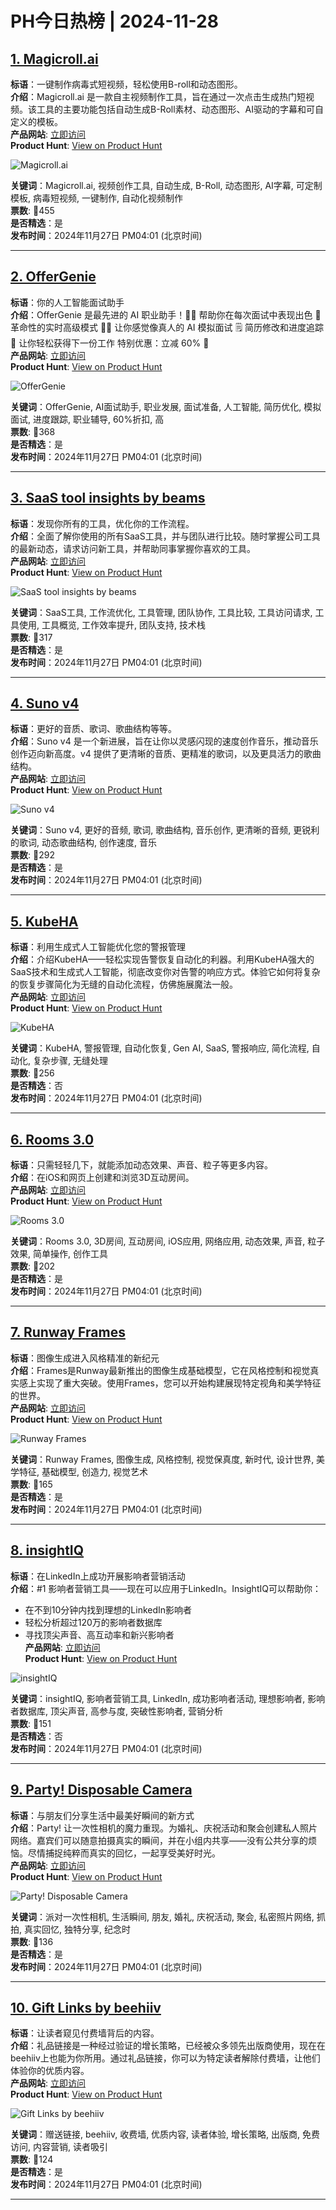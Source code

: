 # PH今日热榜 | 2024-11-28  

## [1. Magicroll.ai](https://www.producthunt.com/posts/magicroll-ai?utm_campaign=producthunt-api&utm_medium=api-v2&utm_source=Application%3A+ph-daily+%28ID%3A+150577%29)  
**标语**：一键制作病毒式短视频，轻松使用B-roll和动态图形。  
**介绍**：Magicroll.ai 是一款自主视频制作工具，旨在通过一次点击生成热门短视频。该工具的主要功能包括自动生成B-Roll素材、动态图形、AI驱动的字幕和可自定义的模板。  
**产品网站**: [立即访问](https://www.producthunt.com/r/XSWXSIEFMFFSAN?utm_campaign=producthunt-api&utm_medium=api-v2&utm_source=Application%3A+ph-daily+%28ID%3A+150577%29)  
**Product Hunt**: [View on Product Hunt](https://www.producthunt.com/posts/magicroll-ai?utm_campaign=producthunt-api&utm_medium=api-v2&utm_source=Application%3A+ph-daily+%28ID%3A+150577%29)  

![Magicroll.ai](https://ph-files.imgix.net/c8cc0b0f-9a17-4573-9a86-4769f6d0be04.gif?auto=format&fit=crop&frame=1&h=512&w=1024)  

**关键词**：Magicroll.ai, 视频创作工具, 自动生成, B-Roll, 动态图形, AI字幕, 可定制模板, 病毒短视频, 一键制作, 自动化视频制作  
**票数**: 🔺455  
**是否精选**：是  
**发布时间**：2024年11月27日 PM04:01 (北京时间)  

---  

## [2. OfferGenie](https://www.producthunt.com/posts/offergenie?utm_campaign=producthunt-api&utm_medium=api-v2&utm_source=Application%3A+ph-daily+%28ID%3A+150577%29)  
**标语**：你的人工智能面试助手  
**介绍**：OfferGenie 是最先进的 AI 职业助手！🧑‍💻 帮助你在每次面试中表现出色 📱 革命性的实时高级模式 🧑‍💼 让你感觉像真人的 AI 模拟面试 🗒️ 简历修改和进度追踪 🤝 让你轻松获得下一份工作 特别优惠：立减 60% 🥂  
**产品网站**: [立即访问](https://www.producthunt.com/r/JDBJYLAGSX6YYP?utm_campaign=producthunt-api&utm_medium=api-v2&utm_source=Application%3A+ph-daily+%28ID%3A+150577%29)  
**Product Hunt**: [View on Product Hunt](https://www.producthunt.com/posts/offergenie?utm_campaign=producthunt-api&utm_medium=api-v2&utm_source=Application%3A+ph-daily+%28ID%3A+150577%29)  

![OfferGenie](https://ph-files.imgix.net/d56c368c-ba6e-4716-9e1b-8bea0cb17605.png?auto=format&fit=crop&frame=1&h=512&w=1024)  

**关键词**：OfferGenie, AI面试助手, 职业发展, 面试准备, 人工智能, 简历优化, 模拟面试, 进度跟踪, 职业辅导, 60%折扣, 高  
**票数**: 🔺368  
**是否精选**：是  
**发布时间**：2024年11月27日 PM04:01 (北京时间)  

---  

## [3. SaaS tool insights by beams ](https://www.producthunt.com/posts/saas-tool-insights-by-beams?utm_campaign=producthunt-api&utm_medium=api-v2&utm_source=Application%3A+ph-daily+%28ID%3A+150577%29)  
**标语**：发现你所有的工具，优化你的工作流程。  
**介绍**：全面了解你使用的所有SaaS工具，并与团队进行比较。随时掌握公司工具的最新动态，请求访问新工具，并帮助同事掌握你喜欢的工具。  
**产品网站**: [立即访问](https://www.producthunt.com/r/C4T26NPKMMQ7BT?utm_campaign=producthunt-api&utm_medium=api-v2&utm_source=Application%3A+ph-daily+%28ID%3A+150577%29)  
**Product Hunt**: [View on Product Hunt](https://www.producthunt.com/posts/saas-tool-insights-by-beams?utm_campaign=producthunt-api&utm_medium=api-v2&utm_source=Application%3A+ph-daily+%28ID%3A+150577%29)  

![SaaS tool insights by beams ](https://ph-files.imgix.net/30238646-19aa-435e-b1a0-417a34cb3b97.png?auto=format&fit=crop&frame=1&h=512&w=1024)  

**关键词**：SaaS工具, 工作流优化, 工具管理, 团队协作, 工具比较, 工具访问请求, 工具使用, 工具概览, 工作效率提升, 团队支持, 技术栈  
**票数**: 🔺317  
**是否精选**：是  
**发布时间**：2024年11月27日 PM04:01 (北京时间)  

---  

## [4. Suno v4](https://www.producthunt.com/posts/suno-v4?utm_campaign=producthunt-api&utm_medium=api-v2&utm_source=Application%3A+ph-daily+%28ID%3A+150577%29)  
**标语**：更好的音质、歌词、歌曲结构等等。  
**介绍**：Suno v4 是一个新进展，旨在让你以灵感闪现的速度创作音乐，推动音乐创作迈向新高度。v4 提供了更清晰的音质、更精准的歌词，以及更具活力的歌曲结构。  
**产品网站**: [立即访问](https://www.producthunt.com/r/5KO7U4EONECOR5?utm_campaign=producthunt-api&utm_medium=api-v2&utm_source=Application%3A+ph-daily+%28ID%3A+150577%29)  
**Product Hunt**: [View on Product Hunt](https://www.producthunt.com/posts/suno-v4?utm_campaign=producthunt-api&utm_medium=api-v2&utm_source=Application%3A+ph-daily+%28ID%3A+150577%29)  

![Suno v4](https://ph-files.imgix.net/a20b7214-6327-47b4-8e03-46f84c0c4e3e.jpeg?auto=format&fit=crop&frame=1&h=512&w=1024)  

**关键词**：Suno v4, 更好的音频, 歌词, 歌曲结构, 音乐创作, 更清晰的音频, 更锐利的歌词, 动态歌曲结构, 创作速度, 音乐  
**票数**: 🔺292  
**是否精选**：是  
**发布时间**：2024年11月27日 PM04:01 (北京时间)  

---  

## [5. KubeHA](https://www.producthunt.com/posts/kubeha?utm_campaign=producthunt-api&utm_medium=api-v2&utm_source=Application%3A+ph-daily+%28ID%3A+150577%29)  
**标语**：利用生成式人工智能优化您的警报管理  
**介绍**：介绍KubeHA——轻松实现告警恢复自动化的利器。利用KubeHA强大的SaaS技术和生成式人工智能，彻底改变你对告警的响应方式。体验它如何将复杂的恢复步骤简化为无缝的自动化流程，仿佛施展魔法一般。  
**产品网站**: [立即访问](https://www.producthunt.com/r/MHPNHMILUDSCUH?utm_campaign=producthunt-api&utm_medium=api-v2&utm_source=Application%3A+ph-daily+%28ID%3A+150577%29)  
**Product Hunt**: [View on Product Hunt](https://www.producthunt.com/posts/kubeha?utm_campaign=producthunt-api&utm_medium=api-v2&utm_source=Application%3A+ph-daily+%28ID%3A+150577%29)  

![KubeHA](https://ph-files.imgix.net/8f66b247-dda9-4a5a-90b3-1026aeff742d.jpeg?auto=format&fit=crop&frame=1&h=512&w=1024)  

**关键词**：KubeHA, 警报管理, 自动化恢复, Gen AI, SaaS, 警报响应, 简化流程, 自动化, 复杂步骤, 无缝处理  
**票数**: 🔺256  
**是否精选**：否  
**发布时间**：2024年11月27日 PM04:01 (北京时间)  

---  

## [6. Rooms 3.0](https://www.producthunt.com/posts/rooms-3-0-2?utm_campaign=producthunt-api&utm_medium=api-v2&utm_source=Application%3A+ph-daily+%28ID%3A+150577%29)  
**标语**：只需轻轻几下，就能添加动态效果、声音、粒子等更多内容。  
**介绍**：在iOS和网页上创建和浏览3D互动房间。  
**产品网站**: [立即访问](https://www.producthunt.com/r/4YUQYYKQWREI65?utm_campaign=producthunt-api&utm_medium=api-v2&utm_source=Application%3A+ph-daily+%28ID%3A+150577%29)  
**Product Hunt**: [View on Product Hunt](https://www.producthunt.com/posts/rooms-3-0-2?utm_campaign=producthunt-api&utm_medium=api-v2&utm_source=Application%3A+ph-daily+%28ID%3A+150577%29)  

![Rooms 3.0](https://ph-files.imgix.net/e526efad-f486-4568-a5bc-c52c43a3290c.png?auto=format&fit=crop&frame=1&h=512&w=1024)  

**关键词**：Rooms 3.0, 3D房间, 互动房间, iOS应用, 网络应用, 动态效果, 声音, 粒子效果, 简单操作, 创作工具  
**票数**: 🔺202  
**是否精选**：是  
**发布时间**：2024年11月27日 PM04:01 (北京时间)  

---  

## [7. Runway Frames](https://www.producthunt.com/posts/runway-frames?utm_campaign=producthunt-api&utm_medium=api-v2&utm_source=Application%3A+ph-daily+%28ID%3A+150577%29)  
**标语**：图像生成进入风格精准的新纪元  
**介绍**：Frames是Runway最新推出的图像生成基础模型，它在风格控制和视觉真实感上实现了重大突破。使用Frames，您可以开始构建展现特定视角和美学特征的世界。  
**产品网站**: [立即访问](https://www.producthunt.com/r/FV2JUMJWO6T7BL?utm_campaign=producthunt-api&utm_medium=api-v2&utm_source=Application%3A+ph-daily+%28ID%3A+150577%29)  
**Product Hunt**: [View on Product Hunt](https://www.producthunt.com/posts/runway-frames?utm_campaign=producthunt-api&utm_medium=api-v2&utm_source=Application%3A+ph-daily+%28ID%3A+150577%29)  

![Runway Frames](https://ph-files.imgix.net/ffd349ac-8865-424f-9e18-532ed3275c77.jpeg?auto=format&fit=crop&frame=1&h=512&w=1024)  

**关键词**：Runway Frames, 图像生成, 风格控制, 视觉保真度, 新时代, 设计世界, 美学特征, 基础模型, 创造力, 视觉艺术  
**票数**: 🔺165  
**是否精选**：是  
**发布时间**：2024年11月27日 PM04:01 (北京时间)  

---  

## [8. insightIQ](https://www.producthunt.com/posts/insightiq-3?utm_campaign=producthunt-api&utm_medium=api-v2&utm_source=Application%3A+ph-daily+%28ID%3A+150577%29)  
**标语**：在LinkedIn上成功开展影响者营销活动  
**介绍**：#1 影响者营销工具——现在可以应用于LinkedIn。InsightIQ可以帮助你：  
- 在不到10分钟内找到理想的LinkedIn影响者  
- 轻松分析超过120万的影响者数据库  
- 寻找顶尖声音、高互动率和新兴影响者  
**产品网站**: [立即访问](https://www.producthunt.com/r/3WQGSR3GTALSSO?utm_campaign=producthunt-api&utm_medium=api-v2&utm_source=Application%3A+ph-daily+%28ID%3A+150577%29)  
**Product Hunt**: [View on Product Hunt](https://www.producthunt.com/posts/insightiq-3?utm_campaign=producthunt-api&utm_medium=api-v2&utm_source=Application%3A+ph-daily+%28ID%3A+150577%29)  

![insightIQ](https://ph-files.imgix.net/e3d881ac-b466-47dd-8224-a2a59bd38d15.png?auto=format&fit=crop&frame=1&h=512&w=1024)  

**关键词**：insightIQ, 影响者营销工具, LinkedIn, 成功影响者活动, 理想影响者, 影响者数据库, 顶尖声音, 高参与度, 突破性影响者, 营销分析  
**票数**: 🔺151  
**是否精选**：否  
**发布时间**：2024年11月27日 PM04:01 (北京时间)  

---  

## [9. Party! Disposable Camera](https://www.producthunt.com/posts/party-disposable-camera?utm_campaign=producthunt-api&utm_medium=api-v2&utm_source=Application%3A+ph-daily+%28ID%3A+150577%29)  
**标语**：与朋友们分享生活中最美好瞬间的新方式  
**介绍**：Party! 让一次性相机的魔力重现。为婚礼、庆祝活动和聚会创建私人照片网络。嘉宾们可以随意拍摄真实的瞬间，并在小组内共享——没有公共分享的烦恼。尽情捕捉纯粹而真实的回忆，一起享受美好时光。  
**产品网站**: [立即访问](https://www.producthunt.com/r/G3QHOJR4J4NMNB?utm_campaign=producthunt-api&utm_medium=api-v2&utm_source=Application%3A+ph-daily+%28ID%3A+150577%29)  
**Product Hunt**: [View on Product Hunt](https://www.producthunt.com/posts/party-disposable-camera?utm_campaign=producthunt-api&utm_medium=api-v2&utm_source=Application%3A+ph-daily+%28ID%3A+150577%29)  

![Party! Disposable Camera](https://ph-files.imgix.net/8eca8939-f40f-470c-9934-ed398174dbab.gif?auto=format&fit=crop&frame=1&h=512&w=1024)  

**关键词**：派对一次性相机, 生活瞬间, 朋友, 婚礼, 庆祝活动, 聚会, 私密照片网络, 抓拍, 真实回忆, 独特分享, 纪念时  
**票数**: 🔺136  
**是否精选**：是  
**发布时间**：2024年11月27日 PM04:01 (北京时间)  

---  

## [10. Gift Links by beehiiv](https://www.producthunt.com/posts/gift-links-by-beehiiv?utm_campaign=producthunt-api&utm_medium=api-v2&utm_source=Application%3A+ph-daily+%28ID%3A+150577%29)  
**标语**：让读者窥见付费墙背后的内容。  
**介绍**：礼品链接是一种经过验证的增长策略，已经被众多领先出版商使用，现在在beehiiv上也能为你所用。通过礼品链接，你可以为特定读者解除付费墙，让他们体验你的优质内容。  
**产品网站**: [立即访问](https://www.producthunt.com/r/LEJ3WV5DHNJDLX?utm_campaign=producthunt-api&utm_medium=api-v2&utm_source=Application%3A+ph-daily+%28ID%3A+150577%29)  
**Product Hunt**: [View on Product Hunt](https://www.producthunt.com/posts/gift-links-by-beehiiv?utm_campaign=producthunt-api&utm_medium=api-v2&utm_source=Application%3A+ph-daily+%28ID%3A+150577%29)  

![Gift Links by beehiiv](https://ph-files.imgix.net/d0043aab-744f-4a2b-b70c-e91d05de0863.png?auto=format&fit=crop&frame=1&h=512&w=1024)  

**关键词**：赠送链接, beehiiv, 收费墙, 优质内容, 读者体验, 增长策略, 出版商, 免费访问, 内容营销, 读者吸引  
**票数**: 🔺124  
**是否精选**：是  
**发布时间**：2024年11月27日 PM04:01 (北京时间)  

---  

